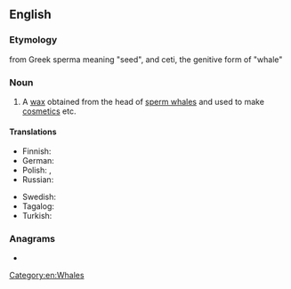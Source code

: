 ==English==
{{wikipedia}}

===Etymology===
from Greek sperma meaning "seed", and ceti, the genitive form of "whale"

===Noun===
{{en-noun|-}}

# {{senseid|en|Q369682}} A [[wax]] obtained from the head of [[sperm whale]]s and used to make [[cosmetics]] etc.

====Translations====
{{trans-top|wax obtained from the head of sperm whale}}
* Finnish: {{t|fi|spermaseetti}}
* German: {{t|de|Walrat|m}}
* Polish: {{t|pl|spermacet|m}}, {{t|pl|olbrot|m}}
* Russian: {{t+|ru|спермаце́т|m}}
{{trans-mid}}
* Swedish: {{t|sv|valrav|c}}
* Tagalog: {{t|tl|esperma}}
* Turkish: {{t+|tr|ispermeçet}}
{{trans-bottom}}

===Anagrams===
* {{anagrams|en|a=aceeimprst|imprecates}}

[[Category:en:Whales]]